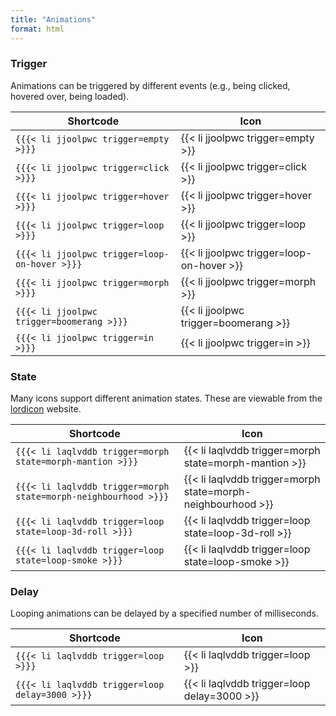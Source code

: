 ---
title: "Animations"
format: html
---

```{=html}
<style>
  lord-icon {
    width: 75px;
    height: 75px;
  }
</style>
```


### Trigger

Animations can be triggered by different events (e.g., being clicked, hovered over, being loaded).

| Shortcode                            | Icon                             |
|--------------------------------------|----------------------------------|
| `{{{< li jjoolpwc trigger=empty >}}}`              | {{< li jjoolpwc trigger=empty >}}              |
| `{{{< li jjoolpwc trigger=click >}}}` | {{< li jjoolpwc trigger=click >}} |
| `{{{< li jjoolpwc trigger=hover >}}}` | {{< li jjoolpwc trigger=hover >}} |
| `{{{< li jjoolpwc trigger=loop >}}}` | {{< li jjoolpwc trigger=loop >}} |
| `{{{< li jjoolpwc trigger=loop-on-hover >}}}` | {{< li jjoolpwc trigger=loop-on-hover >}} |
| `{{{< li jjoolpwc trigger=morph >}}}` | {{< li jjoolpwc trigger=morph >}} |
| `{{{< li jjoolpwc trigger=boomerang >}}}` | {{< li jjoolpwc trigger=boomerang >}} |
| `{{{< li jjoolpwc trigger=in >}}}` | {{< li jjoolpwc trigger=in >}} |

### State

Many icons support different animation states. These are viewable from the [lordicon](https://lordicon.com) website. 

| Shortcode                             | Icon                             |
|---------------------------------------|----------------------------------|
| `{{{< li laqlvddb trigger=morph state=morph-mantion >}}}` | {{< li laqlvddb trigger=morph state=morph-mantion >}} |
| `{{{< li laqlvddb trigger=morph state=morph-neighbourhood >}}}` | {{< li laqlvddb trigger=morph state=morph-neighbourhood >}} |
| `{{{< li laqlvddb trigger=loop state=loop-3d-roll >}}}` | {{< li laqlvddb trigger=loop state=loop-3d-roll >}} |
| `{{{< li laqlvddb trigger=loop state=loop-smoke >}}}` | {{< li laqlvddb trigger=loop state=loop-smoke >}} |

### Delay

Looping animations can be delayed by a specified number of milliseconds.

| Shortcode                             | Icon                             |
|---------------------------------------|----------------------------------|
| `{{{< li laqlvddb trigger=loop  >}}}` | {{< li laqlvddb trigger=loop >}} |
| `{{{< li laqlvddb trigger=loop delay=3000 >}}}` | {{< li laqlvddb trigger=loop delay=3000 >}} |
